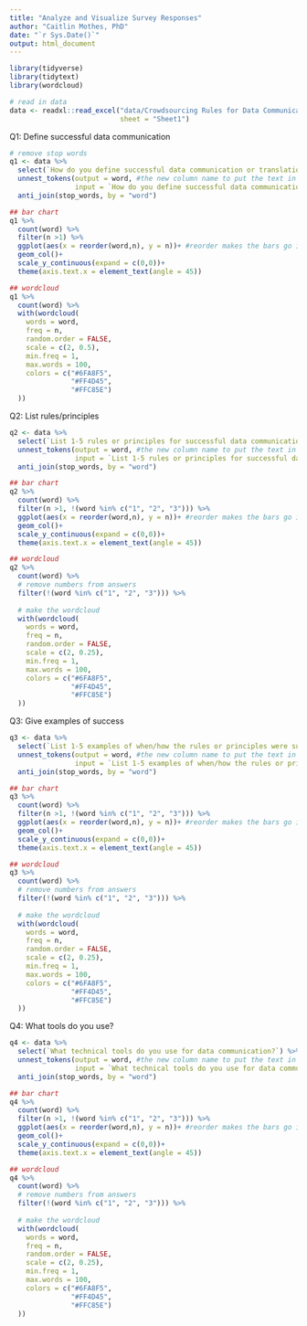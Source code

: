 ```yaml
---
title: "Analyze and Visualize Survey Responses"
author: "Caitlin Mothes, PhD"
date: "`r Sys.Date()`"
output: html_document
---
```



```r
library(tidyverse)
library(tidytext)
library(wordcloud)

# read in data
data <- readxl::read_excel("data/Crowdsourcing Rules for Data Communication and Translation(1-17).xlsx",
                           sheet = "Sheet1")
```

Q1: Define successful data communication
```r
# remove stop words
q1 <- data %>% 
  select(`How do you define successful data communication or translation?`) %>% 
  unnest_tokens(output = word, #the new column name to put the text in
                input = `How do you define successful data communication or translation?`)  %>%
  anti_join(stop_words, by = "word")

## bar chart
q1 %>% 
  count(word) %>% 
  filter(n >1) %>% 
  ggplot(aes(x = reorder(word,n), y = n))+ #reorder makes the bars go in order high to low
  geom_col()+
  scale_y_continuous(expand = c(0,0))+
  theme(axis.text.x = element_text(angle = 45))

## wordcloud
q1 %>% 
  count(word) %>% 
  with(wordcloud(
    words = word,
    freq = n,
    random.order = FALSE,
    scale = c(2, 0.5),
    min.freq = 1,
    max.words = 100,
    colors = c("#6FA8F5",
               "#FF4D45",
               "#FFC85E")
  ))
```


Q2: List rules/principles
```r
q2 <- data %>% 
  select(`List 1-5 rules or principles for successful data communication:`) %>% 
  unnest_tokens(output = word, #the new column name to put the text in
                input = `List 1-5 rules or principles for successful data communication:`)  %>%
  anti_join(stop_words, by = "word")

## bar chart
q2 %>% 
  count(word) %>% 
  filter(n >1, !(word %in% c("1", "2", "3"))) %>% 
  ggplot(aes(x = reorder(word,n), y = n))+ #reorder makes the bars go in order high to low
  geom_col()+
  scale_y_continuous(expand = c(0,0))+
  theme(axis.text.x = element_text(angle = 45))

## wordcloud
q2 %>% 
  count(word) %>% 
  # remove numbers from answers
  filter(!(word %in% c("1", "2", "3"))) %>% 
  
  # make the wordcloud
  with(wordcloud(
    words = word,
    freq = n,
    random.order = FALSE,
    scale = c(2, 0.25),
    min.freq = 1,
    max.words = 100,
    colors = c("#6FA8F5",
               "#FF4D45",
               "#FFC85E")
  ))
```

Q3: Give examples of success
```r
q3 <- data %>% 
  select(`List 1-5 examples of when/how the rules or principles were successful:`) %>% 
  unnest_tokens(output = word, #the new column name to put the text in
                input = `List 1-5 examples of when/how the rules or principles were successful:`)  %>%
  anti_join(stop_words, by = "word")

## bar chart
q3 %>% 
  count(word) %>% 
  filter(n >1, !(word %in% c("1", "2", "3"))) %>% 
  ggplot(aes(x = reorder(word,n), y = n))+ #reorder makes the bars go in order high to low
  geom_col()+
  scale_y_continuous(expand = c(0,0))+
  theme(axis.text.x = element_text(angle = 45))

## wordcloud
q3 %>% 
  count(word) %>% 
  # remove numbers from answers
  filter(!(word %in% c("1", "2", "3"))) %>% 
  
  # make the wordcloud
  with(wordcloud(
    words = word,
    freq = n,
    random.order = FALSE,
    scale = c(2, 0.25),
    min.freq = 1,
    max.words = 100,
    colors = c("#6FA8F5",
               "#FF4D45",
               "#FFC85E")
  ))
```

Q4: What tools do you use?
```r
q4 <- data %>% 
  select(`What technical tools do you use for data communication?`) %>% 
  unnest_tokens(output = word, #the new column name to put the text in
                input = `What technical tools do you use for data communication?`)  %>%
  anti_join(stop_words, by = "word")

## bar chart
q4 %>% 
  count(word) %>% 
  filter(n >1, !(word %in% c("1", "2", "3"))) %>% 
  ggplot(aes(x = reorder(word,n), y = n))+ #reorder makes the bars go in order high to low
  geom_col()+
  scale_y_continuous(expand = c(0,0))+
  theme(axis.text.x = element_text(angle = 45))

## wordcloud
q4 %>% 
  count(word) %>% 
  # remove numbers from answers
  filter(!(word %in% c("1", "2", "3"))) %>% 
  
  # make the wordcloud
  with(wordcloud(
    words = word,
    freq = n,
    random.order = FALSE,
    scale = c(2, 0.25),
    min.freq = 1,
    max.words = 100,
    colors = c("#6FA8F5",
               "#FF4D45",
               "#FFC85E")
  ))
```

